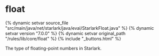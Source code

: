 <html devsite>
<head>
  <meta name="project_path" value="/_project.yaml">
  <meta name="book_path" value="/versions/7.0.0/_book.yaml">
</head>
<body>

<h1 class="page-title" id="modules.float">float</h1>

{% dynamic setvar source_file "src/main/java/net/starlark/java/eval/StarlarkFloat.java" %}
{% dynamic setvar version "7.0.0" %}
{% dynamic setvar original_path "/rules/lib/core/float" %}
{% include "_buttons.html" %}
<!-- {% raw %} -->

The type of floating-point numbers in Starlark.



</body>
</html>

<!-- {% endraw %} -->
